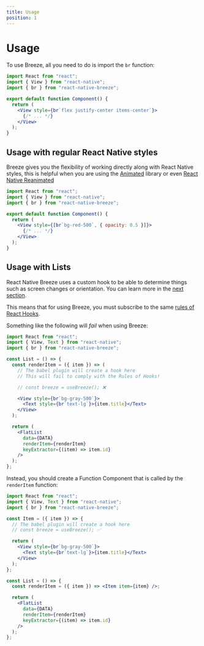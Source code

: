 ```yaml
---
title: Usage
position: 1
---
```


# Usage

To use Breeze, all you need to do is import the `br` function:

<!-- prettier-ignore -->
```jsx
import React from "react";
import { View } from "react-native";
import { br } from "react-native-breeze";

export default function Component() {
  return (
    <View style={br`flex justify-center items-center`}>
      {/* ... */}
    </View>
  );
}
```

## Usage with regular React Native styles

Breeze gives you the flexibility of working directly along with React Native styles, this is helpful when you are using the [Animated](https://reactnative.dev/docs/animated) library or even [React Native Reanimated](https://github.com/software-mansion/react-native-reanimated)

<!-- prettier-ignore -->
```jsx
import React from "react";
import { View } from "react-native";
import { br } from "react-native-breeze";

export default function Component() {
  return (
    <View style={[br`bg-red-500`, { opacity: 0.5 }]}>
      {/* ... */}
    </View>
  );
}
```

## Usage with Lists

React Native Breeze uses a custom hook to be able to determine things such as screen changes or orientation. You can learn more in the [next section](/docs/fundamentals/how-breeze-works).

This means that for using Breeze, you must subscribe to the same [rules of React Hooks](https://reactjs.org/docs/hooks-rules.html).

Something like the following will _fail_ when using Breeze:

```jsx
import React from "react";
import { View, Text } from "react-native";
import { br } from "react-native-breeze";

const List = () => {
  const renderItem = ({ item }) => (
    // The babel plugin will create a hook here
    // This will fail to comply with the Rules of Hooks!

    // const breeze = useBreeze(); ❌

    <View style={br`bg-gray-500`}>
      <Text style={br`text-lg`}>{item.title}</Text>
    </View>
  );

  return (
    <FlatList
      data={DATA}
      renderItem={renderItem}
      keyExtractor={(item) => item.id}
    />
  );
};
```

Instead, you should create a Function Component that is called by the `renderItem` function:

```jsx
import React from "react";
import { View, Text } from "react-native";
import { br } from "react-native-breeze";

const Item = ({ item }) => {
  // The babel plugin will create a hook here
  // const breeze = useBreeze(); ✅

  return (
    <View style={br`bg-gray-500`}>
      <Text style={br`text-lg`}>{item.title}</Text>
    </View>
  );
};

const List = () => {
  const renderItem = ({ item }) => <Item item={item} />;

  return (
    <FlatList
      data={DATA}
      renderItem={renderItem}
      keyExtractor={(item) => item.id}
    />
  );
};
```

